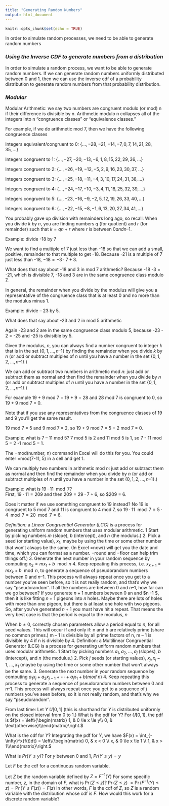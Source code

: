---
title: "Generating Random Numbers"
output: html_document
---

```{r setup, include=FALSE}
knitr::opts_chunk$set(echo = TRUE)
```

In order to simulate random processes, we need to be able to generate random numbers

### *Using the Inverse CDF to generate numbers from a distribution*
In order to simulate a random process, we want to be able to generate random numbers. If we can generate random numbers uniformly distributed between 0 and 1, then we can use the inverse cdf of a probability distribution to generate random numbers from that probability distribution. 

### *Modular*
Modular Arithmetic: we say two numbers are congruent modulo (or mod) n if their difference is divisible by n. Arithmetic modulo n collapses all of the integers into n "congruence classes" or "equivalence classes."

For example, if we do arithmetic mod 7, then we have the following congruence classes

Integers equivalent/congruent to 0:  $\{…,-28, -21, -14, -7, 0, 7, 14, 21, 28, 35, …\}$ 

Integers congruent to 1:  $\{…,-27, -20, -13, -6, 1, 8, 15, 22, 29, 36, …\}$

Integers congruent to 2:  $\{…,-26, -19, -12, -5, 2, 9, 16, 23, 30, 37, …\}$

Integers congruent to 3:  $\{…,-25, -18, -11, -4, 3, 10, 17, 24, 31, 38, …\}$

Integers congruent to 4:  $\{…,-24, -17, -10, -3, 4, 11, 18, 25, 32, 39, …\}$

Integers congruent to 5:  $\{…,-23, -16, -9, -2, 5, 12, 19, 26, 33, 40, …\}$

Integers congruent to 6:  $\{…,-22, -15, -8, -1, 6, 13, 20, 27, 34, 41, …\}$

You probably gave up division with remainders long ago, so recall: 
When you divide $k$ by $n,$ you are finding numbers $q$ (for quotient) and $r$ (for remainder) such that $k = qn + r$  where $r$ is between $0 and n – 1.$

Example: divide -18 by 7

We want to find a multiple of 7 just less than -18 so that we can add a small, positive, remainder to that multiple to get -18. Because -21 is a multiple of 7 just less than -18, $-18 = -3\cdot7 + 3$. 

What does that say about -18 and 3 in mod 7 arithmetic? 
Because -18 -3 = -21, which is divisible 7, -18 and 3 are in the same congruence class modulo 7.

In general, the remainder when you divide by the modulus will give you a representative of the congruence class that is at least 0 and no more than the modulus minus 1. 

Example: divide – 23 by 5. 


What does that say about -23 and 2 in mod 5 arithmetic 

Again -23 and 2 are in the same congruence class modulo 5, because -23 - 2 = -25 and -25 is divisible by 5. 

Given the modulus, $n,$ you can always find a number congruent to integer $k$ that is in the set $\{0, 1, …, n – 1\}$  by finding the remainder when you divide $k$ by $n$ (or add or subtract multiples of $n$ until you have a number in the set $\{0, 1, 2, …, n –1\}$.)  

We can add or subtract two numbers in arithmetic mod $n$: just add or subtract them as normal and then find the remainder when you divide by $n$ (or add or subtract multiples of $n$ until you have a number in the set $\{0, 1, 2, …, n –1\}.$)

For example    19 + 9 mod 7  = 
19 + 9 = 28 and 28 mod 7 is congruent to 0, so 19 + 9 mod 7 = 0. 

Note that if you use any representatives from the congruence classes of 19 and 9 you'll get the same result.

19 mod 7 = 5 and 9 mod 7 = 2, so 19 + 9 mod 7 = 5 + 2 mod 7 = 0.

Example: what is 7 – 11 mod 5? 
7 mod 5 is 2 and 11 mod 5 is 1, so 7 - 11 mod 5 = 2 -1 mod 5 = 1. 

The =mod(number, n) command in Excel will do this for you. You could enter =mod(7-11, 5) in a cell and get 1. 

We can multiply two numbers in arithmetic mod $n$: just add or subtract them as normal and then find the remainder when you divide by $n$ (or add or subtract multiples of $n$ until you have a number in the set $\{0, 1, 2, …, n –1\}.$)

Example: what is $19 \cdot 11 \mod 7?$  
First, $19 \cdot 11 = 209$ and then $209 = 29\cdot 7 + 6$, so $209 \mod 7 = 6. 

Does it matter if we use something congruent to 19 instead? No
19 is congruent to 5 mod 7 and 11 is congruent to 4 mod 7, so 
$19 \cdot 11 \mod 7 = 5 \cdot 4 \mod 7 = 20 \mod 7 = 6.$



*Definition:* a *Linear Congruential Generator (LCG)* is a process for generating uniform random numbers that uses modular arithmetic. 
1 Start by picking numbers $m$ (slope), $b$ (intercept), and $n$ (the modulus.) 
2. Pick a seed (or starting value), $x_1,$ maybe by using the time or some other number that won't always be the same. (In Excel =now() will get you the date and time, which you can format as a number. =round and =floor can help trim things off.) 
3. Generate the next number in your random sequence by computing $x_2 = mx_1+b \mod n$
4. Keep repeating this process, i.e. $x_{k+1}=mx_k+b\mod n,$ to generate a sequence of pseudorandom numbers between 0 and $n – 1.$ 
This process will always repeat once you get to a number you've seen before, so it is not really random, and that's why we say "pseudorandom".  If all the numbers are between 0 and $n – 1,$ how far can we go between? If you generate $n + 1$ numbers between 0 an and $n -1 $, then it is like fitting $n+1$ pigeons into $n$ holes. Maybe there are lots of holes with more than one pigeon, but there is at least one hole with two pigeons. So, after you've generated $n + 1$ you must have hit a repeat. That means the very best case is that the period is equal to the modulus, $n$

When $b \neq 0,$ correctly chosen parameters allow a period equal to $n,$ for all seed values. This will occur if and only if:
n and b are relatively prime (share no common primes.)
m – 1 is divisible by all prime factors of n,
m – 1 is divisible by 4 if n is divisible by 4.
Definition: a Multilinear Congruential Generator (LCG) is a process for generating uniform random numbers that uses modular arithmetic. 
1 Start by picking numbers $a_1,a_2,\ldots,a_j$ (slopes), $b$ (intercept), and $n$ (the modulus.) 
2. Pick $j$ seeds (or starting values), $x_j,x_j-1,\ldots,x_1$ (maybe by using the time or some other number that won't always be the same. 
3. Generate the next number in your random sequence by computing $a_1x_j+a_2x_{j-1}+\cdots+a_jx_1+b\left(mod\ n\right)$ 
4. Keep repeating this process to generate a sequence of pseudorandom numbers between 0 and $n – 1.$ 
This process will always repeat once you get to a sequence of $j$ numbers you've seen before, so it is not really random, and that's why we say "pseudorandom". 


From last time:   Let $Y~U\left[0,1\right]$  (this is shorthand for $Y$ is distributed uniformly on the closed interval from 0 to 1.) 
What is the pdf for $Y?$ 
For $U[0, 1]$, the pdf is $f(x) = \left\{\begin{matrix} 1, & 0 \le x \le y\\ 0, & \text{otherwise}\\\end{matrix}\right.$

What is the cdf for $Y?$
Integrating the pdf for $Y$, we have $F(x) = \int_{-\infty}^x{f(t)dt} = \left\{\begin{matrix} 0, &  x < 0 \\ x, & 0 \le x \le 1 \\ 1, & x > 1\\\end{matrix}\right.$

What is $Pr(Y \le y)?$  For $y$ between 0 and 1,  $Pr(Y \le y) = y$

Let $F$ be the cdf for a continuous random variable. 

Let $Z$ be the random variable defined by $Z=F^{-1}\left(Y\right)$
For some specific number, $z,$ in the domain of $F,$ what is $\Pr{\left(Z\le z\right)}?$
$\Pr{\left(Z\le z\right)}\ =\Pr{\left(F^{-1}\left(Y\right)\le z\right)}=\Pr{\left(Y\le F\left(z\right)\right)}=F\left(z\right)$
In other words, $F$ is the cdf of $Z,$ so $Z$ is a random variable with the distribution whose cdf is $F.$ 
How would this work for a discrete random variable?






